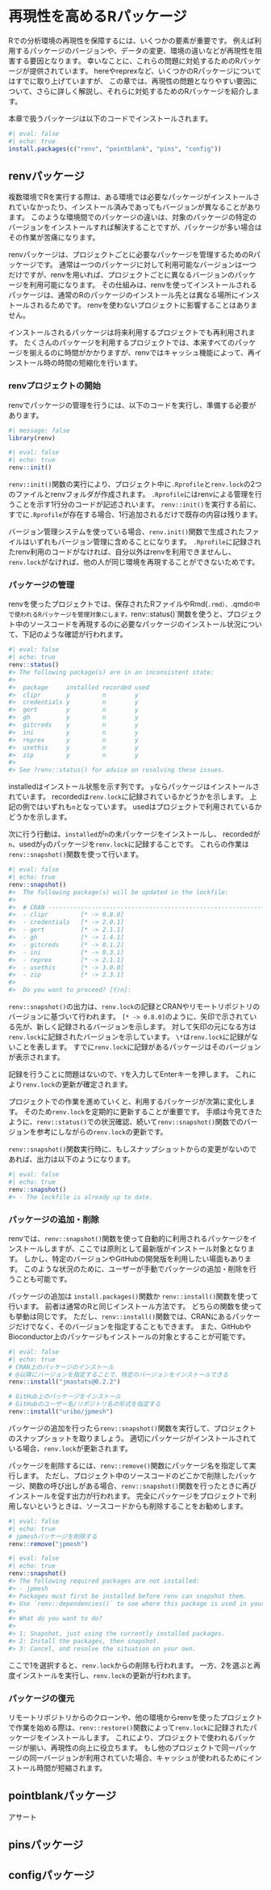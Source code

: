 # 再現性を高めるRパッケージ

Rでの分析環境の再現性を保障するには、いくつかの要素が重要です。
例えば利用するパッケージのバージョンや、データの変更、環境の違いなどが再現性を阻害する要因となります。
幸いなことに、これらの問題に対処するためのRパッケージが提供されています。
hereやreprexなど、いくつかのRパッケージについてはすでに取り上げていますが、
この章では、再現性の問題となりやすい要因について、さらに詳しく解説し、それらに対処するためのRパッケージを紹介します。

本章で扱うパッケージは以下のコードでインストールされます。

```r
#| eval: false
#| echo: true
install.packages(c("renv", "pointblank", "pins", "config"))
```

## renvパッケージ

複数環境でRを実行する際は、ある環境では必要なパッケージがインストールされていなかったり、インストール済みであってもバージョンが異なることがあります。
このような環境間でのパッケージの違いは、対象のパッケージの特定のバージョンをインストールすれば解決することですが、パッケージが多い場合はその作業が苦痛になります。

renvパッケージは、プロジェクトごとに必要なパッケージを管理するためのRパッケージです。
通常は一つのパッケージに対して利用可能なバージョンは一つだけですが、renvを用いれば、プロジェクトごとに異なるバージョンのパッケージを利用可能になります。
その仕組みは、renvを使ってインストールされるパッケージは、通常のRのパッケージのインストール先とは異なる場所にインストールされるためです。
renvを使わないプロジェクトに影響することはありません。

インストールされるパッケージは将来利用するプロジェクトでも再利用されます。
たくさんのパッケージを利用するプロジェクトでは、本来すべてのパッケージを揃えるのに時間がかかりますが、renvではキャッシュ機能によって、再インストール時の時間の短縮化を行います。

### renvプロジェクトの開始

renvでパッケージの管理を行うには、以下のコードを実行し、準備する必要があります。

```r
#| message: false
library(renv)
```

```r
#| eval: false
#| echo: true
renv::init()
```

`renv::init()`関数の実行により、プロジェクト中に`.Rprofile`と`renv.lock`の2つのファイルとrenvフォルダが作成されます。
`.Rprofile`にはrenvによる管理を行うことを示す1行分のコードが記述されいます。
`renv::init()`を実行する前に、すでに`.Rprofile`が存在する場合、1行追加されるだけで既存の内容は残ります。

バージョン管理システムを使っている場合、`renv.init()`関数で生成されたファイルはいずれもバージョン管理に含めることになります。
`.Rprofile`に記録されたrenv利用のコードがなければ、自分以外はrenvを利用できませんし、`renv.lock`がなければ、他の人が同じ環境を再現することができないためです。

### パッケージの管理

renvを使ったプロジェクトでは、保存されたRファイルやRmd(`.rmd）、`.qmd`の中で使われるRパッケージを管理対象にします。
`renv::status()`関数を使うと、プロジェクト中のソースコードを再現するのに必要なパッケージのインストール状況について、下記のような確認が行われます。

```r
#| eval: false
#| echo: true
renv::status()
#> The following package(s) are in an inconsistent state:
#> 
#>  package     installed recorded used
#>  clipr       y         n        y   
#>  credentials y         n        y   
#>  gert        y         n        y   
#>  gh          y         n        y   
#>  gitcreds    y         n        y   
#>  ini         y         n        y   
#>  reprex      y         n        y   
#>  usethis     y         n        y   
#>  zip         y         n        y   
#> 
#> See ?renv::status() for advice on resolving these issues.
```

installedはインストール状態を示す列です。
`y`ならパッケージはインストールされています。
recordedは`renv.lock`に記録されているかどうかを示します。
上記の例ではいずれも`n`となっています。
usedはプロジェクトで利用されているかどうかを示します。

次に行う行動は、`installed`が`n`の未パッケージをインストールし、
recordedが`n`、usedが`y`のパッケージを`renv.lock`に記録することです。
これらの作業は`renv::snapshot()`関数を使って行います。

```r
#| eval: false
#| echo: true
renv::snapshot()
#>  The following package(s) will be updated in the lockfile:
#>  
#>  # CRAN -----------------------------------------------------------------
#>  - clipr         [* -> 0.8.0]
#>  - credentials   [* -> 2.0.1]
#>  - gert          [* -> 2.1.1]
#>  - gh            [* -> 1.4.1]
#>  - gitcreds      [* -> 0.1.2]
#>  - ini           [* -> 0.3.1]
#>  - reprex        [* -> 2.1.1]
#>  - usethis       [* -> 3.0.0]
#>  - zip           [* -> 2.3.1]
#>  
#>  Do you want to proceed? [Y/n]: 
```

`renv::snapshot()`の出力は、`renv.lock`の記録とCRANやリモートリポジトリのバージョンに基づいて行われます。
`[* -> 0.8.0]`のように、矢印で示されている先が、新しく記録されるバージョンを示します。
対して矢印の元になる方は`renv.lock`に記録されたバージョンを示しています。
`\*`は`renv.lock`に記録がないことを表します。
すでに`renv.lock`に記録があるパッケージはそのバージョンが表示されます。

記録を行うことに問題はないので、`Y`を入力してEnterキーを押します。
これにより`renv.lock`の更新が確定されます。

プロジェクトでの作業を進めていくと、利用するパッケージが次第に変化します。
そのため`renv.lock`を定期的に更新することが重要です。
手順は今見てきたように、`renv::status()`での状況確認、続いて`renv::snapshot()`関数でのバージョンを参考にしながらの`renv.lock`の更新です。

`renv::snapshot()`関数実行時に、もしスナップショットからの変更がないのであれば、出力は以下のようになります。

```r
#| eval: false
#| echo: true
renv::snapshot()
#> - The lockfile is already up to date.
```

### パッケージの追加・削除

renvでは、`renv::snapshot()`関数を使って自動的に利用されるパッケージをインストールしますが、ここでは原則として最新版がインストール対象となります。
しかし、特定のバージョンやGitHubの開発版を利用したい場面もあります。
このような状況のために、ユーザーが手動でパッケージの追加・削除を行うことも可能です。

パッケージの追加は `install.packages()`関数か `renv::install()`関数を使って行います。
前者は通常のRと同じインストール方法です。
どちらの関数を使っても挙動は同じです。
ただし、`renv::install()`関数では、CRANにあるパッケージだけでなく、そのバージョンを指定することもできます。
また、GitHubやBioconductor上のパッケージもインストールの対象とすることが可能です。

```r
#| eval: false
#| echo: true
# CRAN上のパッケージのインストール
# @以降にバージョンを指定することで、特定のバージョンをインストールできる
renv::install("jmastats@0.2.2")

# GitHub上のパッケージをインストール
# GitHubのユーザー名/リポジトリ名の形式を指定する
renv::install("uribo/jpmesh")
```

パッケージの追加を行ったら`renv::snapshot()`関数を実行して、プロジェクトのスナップショットを取りましょう。
適切にパッケージがインストールされている場合、`renv.lock`が更新されます。

パッケージを削除するには、`renv::remove()`関数にパッケージ名を指定して実行します。
ただし、プロジェクト中のソースコードのどこかで削除したパッケージ、関数の呼び出しがある場合、`renv::snapshot()`関数を行ったときに再びインストールを促す出力が行われます。
完全にパッケージをプロジェクトで利用しないというときは、ソースコードからも削除することをお勧めします。

```r
#| eval: false
#| echo: true
# jpmeshパッケージを削除する
renv::remove("jpmesh")
```

```r
#| eval: false
#| echo: true
renv::snapshot()
#> The following required packages are not installed:
#> - jpmesh
#> Packages must first be installed before renv can snapshot them.
#> Use `renv::dependencies()` to see where this package is used in your project.
#> 
#> What do you want to do? 
#> 
#> 1: Snapshot, just using the currently installed packages.
#> 2: Install the packages, then snapshot.
#> 3: Cancel, and resolve the situation on your own.
```

ここで1を選択すると、`renv.lock`からの削除も行われます。
一方、2を選ぶと再度インストールを実行し、`renv.lock`の更新が行われます。

### パッケージの復元

リモートリポジトリからのクローンや、他の環境からrenvを使ったプロジェクトで作業を始める際は、`renv::restore()`関数によって`renv.lock`に記録されたパッケージをインストールします。
これにより、プロジェクトで使われるパッケージが揃い、再現性の向上に役立ちます。
もし他のプロジェクトで同一パッケージの同一バージョンが利用されていた場合、キャッシュが使われるためにインストール時間が短縮されます。

## pointblankパッケージ

アサート

## pinsパッケージ

## configパッケージ
